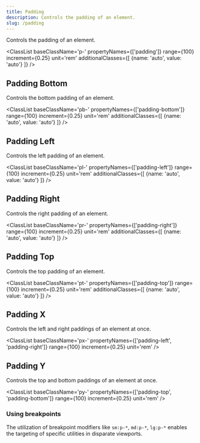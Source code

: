 ```yaml
---
title: Padding
description: Controls the padding of an element.
slug: /padding
---
```



Controls the padding of an element.

<ClassList 
  baseClassName='p-' 
  propertyNames={['padding']} 
  range={100} 
  increment={0.25} 
  unit='rem' 
  additionalClasses={[
    {name: 'auto', value: 'auto'}
  ]} 
/>

## Padding Bottom

Controls the bottom padding of an element.

<ClassList 
  baseClassName='pb-' 
  propertyNames={['padding-bottom']} 
  range={100} 
  increment={0.25} 
  unit='rem' 
  additionalClasses={[
    {name: 'auto', value: 'auto'}
  ]} 
/>

## Padding Left

Controls the left padding of an element.

<ClassList 
  baseClassName='pl-' 
  propertyNames={['padding-left']} 
  range={100} 
  increment={0.25} 
  unit='rem' 
  additionalClasses={[
    {name: 'auto', value: 'auto'}
  ]} 
/>

## Padding Right

Controls the right padding of an element.

<ClassList 
  baseClassName='pr-' 
  propertyNames={['padding-right']} 
  range={100} 
  increment={0.25} 
  unit='rem' 
  additionalClasses={[
    {name: 'auto', value: 'auto'}
  ]} 
/>

## Padding Top

Controls the top padding of an element.

<ClassList 
  baseClassName='pt-' 
  propertyNames={['padding-top']} 
  range={100} 
  increment={0.25} 
  unit='rem' 
  additionalClasses={[
    {name: 'auto', value: 'auto'}
  ]} 
/>

## Padding X

Controls the left and right paddings of an element at once.

<ClassList 
  baseClassName='px-' 
  propertyNames={['padding-left', 'padding-right']}
  range={100} 
  increment={0.25} 
  unit='rem'
/>

## Padding Y

Controls the top and bottom paddings of an element at once.

<ClassList 
  baseClassName='py-' 
  propertyNames={['padding-top', 'padding-bottom']} 
  range={100} 
  increment={0.25} 
  unit='rem'
/>

### Using breakpoints

The utilization of breakpoint modifiers like `sm:p-*`, `md:p-*`, `lg:p-*` enables the targeting of specific utilities in disparate viewports.